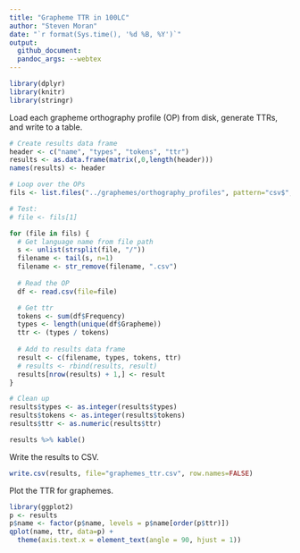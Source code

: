 ```yaml
---
title: "Grapheme TTR in 100LC"
author: "Steven Moran"
date: "`r format(Sys.time(), '%d %B, %Y')`"
output:
  github_document:
  pandoc_args: --webtex
---
```


```r
library(dplyr)
library(knitr)
library(stringr)
```

Load each grapheme orthography profile (OP) from disk, generate TTRs, and write to a table.

```r
# Create results data frame
header <- c("name", "types", "tokens", "ttr")
results <- as.data.frame(matrix(,0,length(header)))
names(results) <- header

# Loop over the OPs
fils <- list.files("../graphemes/orthography_profiles", pattern="csv$", full.names = TRUE, recursive = TRUE)

# Test:
# file <- fils[1]

for (file in fils) {
  # Get language name from file path
  s <- unlist(strsplit(file, "/"))
  filename <- tail(s, n=1)
  filename <- str_remove(filename, ".csv")
  
  # Read the OP
  df <- read.csv(file=file)

  # Get ttr
  tokens <- sum(df$Frequency)
  types <- length(unique(df$Grapheme))
  ttr <- (types / tokens)
  
  # Add to results data frame
  result <- c(filename, types, tokens, ttr)
  # results <- rbind(results, result)
  results[nrow(results) + 1,] <- result
}

# Clean up
results$types <- as.integer(results$types)
results$tokens <- as.integer(results$tokens)
results$ttr <- as.numeric(results$ttr)
```

```r
results %>% kable()
```

Write the results to CSV.

```r
write.csv(results, file="graphemes_ttr.csv", row.names=FALSE)
```

Plot the TTR for graphemes.

```r
library(ggplot2)
p <- results
p$name <- factor(p$name, levels = p$name[order(p$ttr)])
qplot(name, ttr, data=p) +
  theme(axis.text.x = element_text(angle = 90, hjust = 1))
```

